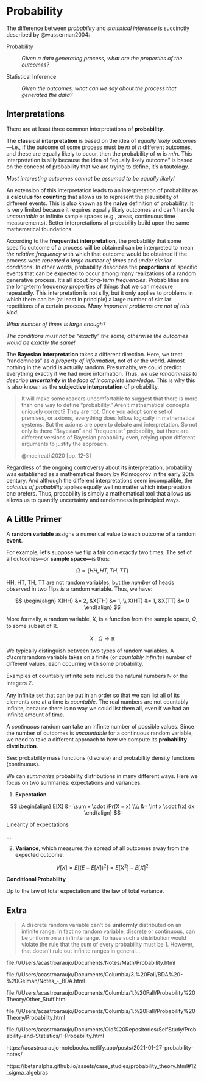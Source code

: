 # Probability

The difference between *probability* and *statistical inference* is succinctly described by @wasserman2004:

Probability

:   *Given a data generating process, what are the properties of the outcomes?*

Statistical Inference

:   *Given the outcomes, what can we say about the process that generated the data?*

## Interpretations

There are at least three common interpretations of **probability**.

The **classical interpretation** is based on the idea of *equally likely outcomes*---i.e., if the outcome of some process must be $m$ of $n$ different outcomes, and these are equally likely to occur, then the probability of $m$ is $m/n$. This interpretation is silly because the idea of "equally likely outcome" is based on the concept of probability that we are trying to define, it's a tautology.

<aside>*Most interesting outcomes cannot be assumed to be equally likely!*</aside>

An extension of this interpretation leads to an interpretation of probability as a **calculus for counting** that allows us to represent the plausibility of different events. This is also known as the **naive** definition of probability. It is very limited because it requires equally likely outcomes and can't handle *uncountable* or infinite sample spaces (e.g., areas, continuous time measurements). Better interpretations of probability build upon the same mathematical foundations.

According to the **frequentist interpretation,** the probability that some specific outcome of a process will be obtained can be interpreted to mean *the relative frequency* with which that outcome would be obtained if the process were *repeated a large number of times* and *under similar conditions*. In other words, probability describes the **proportions** of specific events that can be expected to occur among many realizations of a random generative process. It's all about *long-term frequencies.* Probabilities are the long-term frequency properties of things that we can measure repeatedly. This interpretation is not silly, but it only applies to problems in which there can be (at least in principle) a large number of similar repetitions of a certain process. *Many important problems are not of this kind.*

<aside>

*What number of times is large enough?*

*The conditions must not be "exactly" the same; otherwise the outcomes would be exactly the same!*

</aside>

The **Bayesian interpretation** takes a different direction. Here, we treat "randomness" as *a property of information,* not of or the world. Almost nothing in the world is actually random. Presumably, we could predict everything exactly if we had more information. Thus, *we use randomness to describe **uncertainty** in the face of incomplete knowledge.* This is why this is also known as the **subjective interpretation** of probability.

> It will make some readers uncomfortable to suggest that there is more than one way to define "probability." Aren't mathematical concepts uniquely correct? They are not. Once you adopt some set of premises, or axioms, everything does follow logically in mathematical systems. But the axioms are open to debate and interpretation. So not only is there "Bayesian" and "frequentist" probability, but there are different versions of Bayesian probability even, relying upon different arguments to justify the approach.
>
> @mcelreath2020 [pp. 12-3]

Regardless of the ongoing controversy about its interpretation, probability was established as a mathematical theory by Kolmogorov in the early 20th century. And although the different interpretations seem incompatible, the *calculus of probability* applies equally well no matter which interpretation one prefers. Thus, probability is simply a mathematical tool that allows us allows us to quantify uncertainty and randomness in principled ways.

## A Little Primer

A **random variable** assigns a numerical value to each outcome of a random **event**.

For example, let's suppose we flip a fair coin exactly two times. The set of all outcomes---or **sample space---**is thus:

$$
\Omega = \{HH, HT, TH, TT \}
$$

HH, HT, TH, TT are not random variables, but the *number* of heads observed in two flips *is* a random variable. Thus, we have:

$$
\begin{align}
X(HH) &= 2, 
&X(TH) &= 1, \\
X(HT) &= 1, 
&X(TT) &= 0 
\end{align}
$$

More formally, a random variable, $X$, is a function from the sample space, $\Omega$, to some subset of $\mathbb R$.

$$
X : \Omega \longrightarrow \mathbb R
$$

We typically distinguish between two types of random variables. A *discrete*random variable takes on a finite (or *countably* *infinite*) number of different values, each occurring with some probability.

Examples of countably infinite sets include the natural numbers $\mathbb N$ or the integers $\mathbb Z$.

Any infinite set that can be put in an order so that we can list all of its elements one at a time is *countable*. The real numbers are not countably infinite, because there is no way we could list them all, even if we had an infinite amount of time.

A *continuous* random can take an infinite number of possible values. Since the number of outcomes is *uncountable* for a continuous random variable, we need to take a different approach to how we compute its **probability distribution**.

<aside>See: probability mass functions (discrete) and probability density functions (continuous).</aside>

We can *summarize* probability distributions in many different ways. Here we focus on two summaries: expectations and variances.

1.  **Expectation**

$$
\begin{align}
E[X] &= \sum x \cdot \Pr(X = x) \\\\
 &= \int x \cdot f(x) dx
\end{align}
$$

Linearity of expectations

...

2.  **Variance**, which measures the spread of all outcomes away from the expected outcome.

$$
V[X] = E \Big[ \big(E - E[X] \big)^2 \Big] = E\Big[X^2\Big] - E \Big[ X \Big]^2
$$

**Conditional Probability**

Up to the law of total expectation and the law of total variance.

## Extra

> A discrete random variable can't be **uniformly** distributed on an infinite range. In fact no random variable, discrete or continuous, can be uniform on an infinite range. To have such a distribution would violate the rule that the sum of every probability must be 1. However, that doesn't rule out infinite ranges in general...

file:///Users/acastroaraujo/Documents/Notes/Math/Probability.html

file:///Users/acastroaraujo/Documents/Columbia/3.%20Fall/BDA%20-%20Gelman/Notes\_-\_BDA.html

file:///Users/acastroaraujo/Documents/Columbia/1.%20Fall/Probability%20Theory/Other_Stuff.html

file:///Users/acastroaraujo/Documents/Columbia/1.%20Fall/Probability%20Theory/Probability.html

file:///Users/acastroaraujo/Documents/Old%20Repositories/SelfStudy/Probability-and-Statistics/1-Probability.html

https://acastroaraujo-notebooks.netlify.app/posts/2021-01-27-probability-notes/

https://betanalpha.github.io/assets/case_studies/probability_theory.html#12_sigma_algebras
